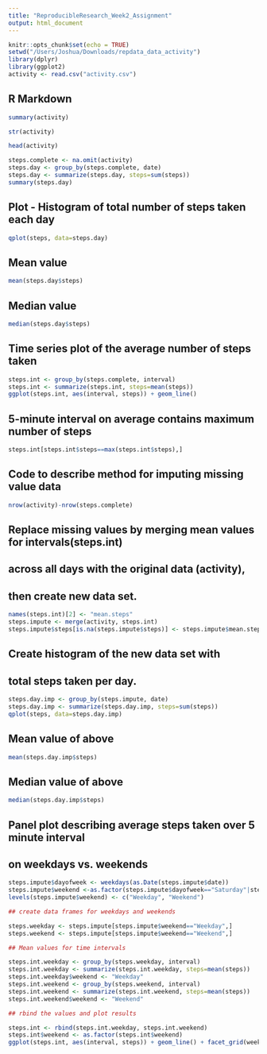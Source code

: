 ---
title: "ReproducibleResearch_Week2_Assignment"
output: html_document
---

```{r}
knitr::opts_chunk$set(echo = TRUE)
setwd("/Users/Joshua/Downloads/repdata_data_activity")
library(dplyr)
library(ggplot2)
activity <- read.csv("activity.csv")
```

## R Markdown


```{r}
summary(activity)
```
```{r}
str(activity)
```
```{r}
head(activity)
```
```{r}
steps.complete <- na.omit(activity)
steps.day <- group_by(steps.complete, date)
steps.day <- summarize(steps.day, steps=sum(steps))
summary(steps.day)
```

## Plot - Histogram of total number of steps taken each day

```{r}
qplot(steps, data=steps.day)
```

## Mean value

```{r}
mean(steps.day$steps)
```

## Median value

```{r}
median(steps.day$steps)
```

## Time series plot of the average number of steps taken

```{r}
steps.int <- group_by(steps.complete, interval)
steps.int <- summarize(steps.int, steps=mean(steps))
ggplot(steps.int, aes(interval, steps)) + geom_line()
```

## 5-minute interval on average contains maximum number of steps

```{r}
steps.int[steps.int$steps==max(steps.int$steps),]
```

## Code to describe method for imputing missing value data

```{r}
nrow(activity)-nrow(steps.complete)
```

## Replace missing values by merging mean values for intervals(steps.int)
## across all days with the original data (activity),
## then create new data set.

```{r}
names(steps.int)[2] <- "mean.steps"
steps.impute <- merge(activity, steps.int)
steps.impute$steps[is.na(steps.impute$steps)] <- steps.impute$mean.steps[is.na(steps.impute$steps)]
```

## Create histogram of the new data set with 
## total steps taken per day.

```{r}
steps.day.imp <- group_by(steps.impute, date)
steps.day.imp <- summarize(steps.day.imp, steps=sum(steps))
qplot(steps, data=steps.day.imp)
```

## Mean value of above

```{r}
mean(steps.day.imp$steps)
```

## Median value of above

```{r}
median(steps.day.imp$steps)
```

## Panel plot describing average steps taken over 5 minute interval
## on weekdays vs. weekends

```{r}
steps.impute$dayofweek <- weekdays(as.Date(steps.impute$date))
steps.impute$weekend <-as.factor(steps.impute$dayofweek=="Saturday"|steps.impute$dayofweek=="Sunday")
levels(steps.impute$weekend) <- c("Weekday", "Weekend")

## create data frames for weekdays and weekends

steps.weekday <- steps.impute[steps.impute$weekend=="Weekday",]
steps.weekend <- steps.impute[steps.impute$weekend=="Weekend",]

## Mean values for time intervals

steps.int.weekday <- group_by(steps.weekday, interval)
steps.int.weekday <- summarize(steps.int.weekday, steps=mean(steps))
steps.int.weekday$weekend <- "Weekday"
steps.int.weekend <- group_by(steps.weekend, interval)
steps.int.weekend <- summarize(steps.int.weekend, steps=mean(steps))
steps.int.weekend$weekend <- "Weekend"

## rbind the values and plot results

steps.int <- rbind(steps.int.weekday, steps.int.weekend)
steps.int$weekend <- as.factor(steps.int$weekend)
ggplot(steps.int, aes(interval, steps)) + geom_line() + facet_grid(weekend ~ .)
```



